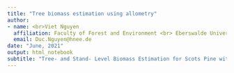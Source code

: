 ```yaml
---
title: "Tree biomass estimation using allometry"
author:
- name: <br>Viet Nguyen
  affiliation: Faculty of Forest and Environment <br> Eberswalde University for Sustainable Development
  email: Duc.Nguyen@hnee.de
date: "June, 2021"
output: html_notebook
subtitle: "Tree- and Stand- Level Biomass Estimation for Scots Pine with Allometric Equations, Biomass Conversion and Expansion Factors"
---
```


